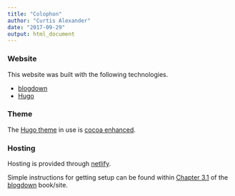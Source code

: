 ```yaml
---
title: "Colophon"
author: "Curtis Alexander"
date: "2017-09-29"
output: html_document
---
```


### Website 

This website was built with the following technologies.

* [blogdown](https://bookdown.org/yihui/blogdown/)
* [Hugo](https://gohugo.io/)

### Theme

The [Hugo theme](https://themes.gohugo.io/) in use is [cocoa enhanced](https://themes.gohugo.io/cocoa-eh-hugo-theme/).

### Hosting

Hosting is provided through [netlify](https://www.netlify.com/).

Simple instructions for getting setup can be found within [Chapter 3.1](https://bookdown.org/yihui/blogdown/netlify.html) of the [blogdown](https://bookdown.org/yihui/blogdown/) book/site.
